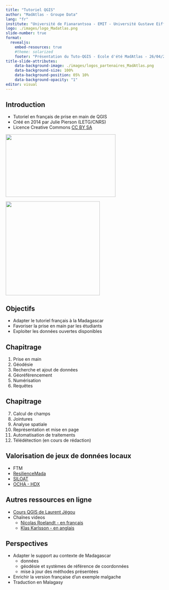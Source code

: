 ---
title: "Tutoriel QGIS"
author: "MadAtlas - Groupe Data"
lang: "fr"
institute: "Université de Fianarantsoa - EMIT - Université Gustave Eiffel"
logo: ./images/logo_Madatlas.png
slide-number: true
format:
  revealjs: 
    embed-resources: true
    #theme: solarized
    footer: "Présentation du Tuto-QGIS - Ecole d'été MadAtlas - 26/04/2024"
title-slide-attributes:
    data-background-image: ./images/logos_partenaires_MadAtlas.png
    data-background-size: 100%
    data-background-position: 05% 10%
    data-background-opacity: "1"
editor: visual
---

## Introduction

- Tutoriel en français de prise en main de QGIS
- Créé en 2014 par Julie Pierson (LETG/CNRS)
- Licence Creative Commons [CC BY SA](https://creativecommons.org/licenses/by-sa/4.0/deed.fr)

![](images/logo_PASSAGES.png){.absolute top=350 left=100 width="350" height="200"}

![](images/logo_letg.png){.absolute top=300 left=700 height="300"}

## Objectifs

- Adapter le tutoriel français à la Madagascar
- Favoriser la prise en main par les étudiants
- Exploiter les données ouvertes disponibles

## Chapitrage

1. Prise en main
1. Géodésie
1. Recherche et ajout de données
1. Géoréférencement
1. Numérisation
1. Requêtes

## Chapitrage

7. Calcul de champs
1. Jointures
1. Analyse spatiale
1. Représentation et mise en page
1. Automatisation de traitements
1. Télédétection (en cours de rédaction)

## Valorisation de jeux de données locaux

- FTM
- [ResilienceMada](https://www.resiliencemada.gov.mg)
- [SILOAT](https://observatoire-territoire.mg/carte/#/carte/map-siloat)
- [OCHA - HDX](https://data.humdata.org/dataset/?ext_geodata=1&groups=mdg&q=&sort=last_modified%20desc&ext_page_size=25)

## Autres ressources en ligne

- [Cours QGIS de Laurent Jégou](https://www.geotests.net/cours/qgis/fr)
- Chaînes videos
  - [Nicolas Roelandt - en français](https://clap.univ-eiffel.fr/channels/#qgis)
  - [Klas Karlsson - en anglais](https://www.youtube.com/channel/UCxs7cfMwzgGZhtUuwhny4-Q)

## Perspectives

- Adapter le support au contexte de Madagascar
  - données
  - géodésie et systèmes de référence de coordonnées
  - mise à jour des méthodes présentées
- Enrichir la version française d'un exemple malgache
- Traduction en Malagasy
